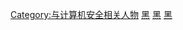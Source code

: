 [[Category:与计算机安全相关人物|Category:与计算机安全相关人物]]
[[Category:虚构非法职业人物|黑]]
[[Category:虚构程序员|黑]]
[[Category:各職業虛構角色|黑]]